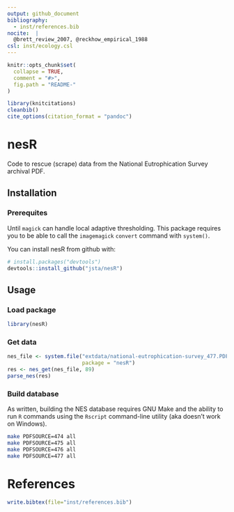 ```yaml
---
output: github_document
bibliography: 
  - inst/references.bib
nocite:  |
  @brett_review_2007, @reckhow_empirical_1988
csl: inst/ecology.csl
---
```


<!-- README.md is generated from README.Rmd. Please edit that file -->

```r
knitr::opts_chunk$set(
  collapse = TRUE,
  comment = "#>",
  fig.path = "README-"
)
```

```r
library(knitcitations)
cleanbib()   
cite_options(citation_format = "pandoc")
```

# nesR

Code to rescue (scrape) data from the National Eutrophication Survey archival PDF.

## Installation

### Prerequites

Until `magick` can handle local adaptive thresholding. This package requires you to be able to call the `imagemagick` `convert` command with `system()`.

You can install nesR from github with:

```r
# install.packages("devtools")
devtools::install_github("jsta/nesR")
```

## Usage

### Load package

```r
library(nesR)
```

### Get data 

```r
nes_file <- system.file("extdata/national-eutrophication-survey_477.PDF", 
                        package = "nesR")
res <- nes_get(nes_file, 89)
parse_nes(res)
```

### Build database

As written, building the NES database requires GNU Make and the ability to run `R` commands using the `Rscript` command-line utility (aka doesn't work on Windows).

```bash
make PDFSOURCE=474 all
make PDFSOURCE=475 all
make PDFSOURCE=476 all
make PDFSOURCE=477 all
```

# References

```r
write.bibtex(file="inst/references.bib")
```
